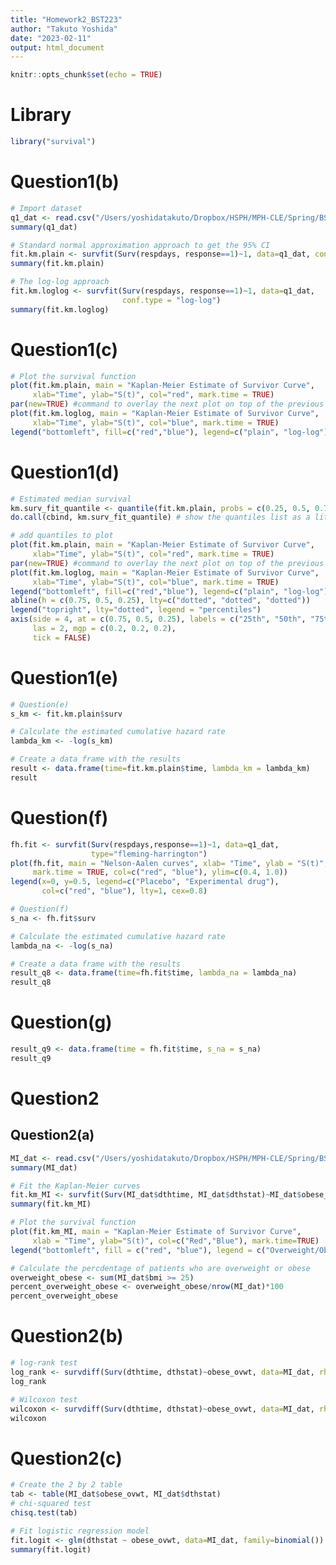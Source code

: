 ```yaml
---
title: "Homework2_BST223"
author: "Takuto Yoshida"
date: "2023-02-11"
output: html_document
---
```


```r
knitr::opts_chunk$set(echo = TRUE)
```
# Library
```r
library("survival")
```


# Question1(b)
```r
# Import dataset
q1_dat <- read.csv("/Users/yoshidatakuto/Dropbox/HSPH/MPH-CLE/Spring/BST223/Assignments/Homework2/Q1data.csv")
summary(q1_dat)

```
```r
# Standard normal approximation approach to get the 95% CI
fit.km.plain <- survfit(Surv(respdays, response==1)~1, data=q1_dat, conf.type = "plain")
summary(fit.km.plain)
```
```r
# The log-log approach
fit.km.loglog <- survfit(Surv(respdays, response==1)~1, data=q1_dat,
                         conf.type = "log-log")
summary(fit.km.loglog)
```

# Question1(c)
```r
# Plot the survival function
plot(fit.km.plain, main = "Kaplan-Meier Estimate of Survivor Curve",
     xlab="Time", ylab="S(t)", col="red", mark.time = TRUE)
par(new=TRUE) #command to overlay the next plot on top of the previous one
plot(fit.km.loglog, main = "Kaplan-Meier Estimate of Survivor Curve",
     xlab="Time", ylab="S(t)", col="blue", mark.time = TRUE)
legend("bottomleft", fill=c("red","blue"), legend=c("plain", "log-log"))
```

# Question1(d)
```r
# Estimated median survival
km.surv_fit_quantile <- quantile(fit.km.plain, probs = c(0.25, 0.5, 0.75))
do.call(cbind, km.surv_fit_quantile) # show the quantiles list as a little table

# add quantiles to plot
plot(fit.km.plain, main = "Kaplan-Meier Estimate of Survivor Curve",
     xlab="Time", ylab="S(t)", col="red", mark.time = TRUE)
par(new=TRUE) #command to overlay the next plot on top of the previous one
plot(fit.km.loglog, main = "Kaplan-Meier Estimate of Survivor Curve",
     xlab="Time", ylab="S(t)", col="blue", mark.time = TRUE)
legend("bottomleft", fill=c("red","blue"), legend=c("plain", "log-log"))
abline(h = c(0.75, 0.5, 0.25), lty=c("dotted", "dotted", "dotted"))
legend("topright", lty="dotted", legend = "percentiles")
axis(side = 4, at = c(0.75, 0.5, 0.25), labels = c("25th", "50th", "75th"),
     las = 2, mgp = c(0.2, 0.2, 0.2),
     tick = FALSE)

```

# Question1(e)
```r
# Question(e)
s_km <- fit.km.plain$surv

# Calculate the estimated cumulative hazard rate
lambda_km <- -log(s_km)

# Create a data frame with the results
result <- data.frame(time=fit.km.plain$time, lambda_km = lambda_km)
result
```

# Question(f)
```r
fh.fit <- survfit(Surv(respdays,response==1)~1, data=q1_dat,
                  type="fleming-harrington")
plot(fh.fit, main = "Nelson-Aalen curves", xlab= "Time", ylab = "S(t)",
     mark.time = TRUE, col=c("red", "blue"), ylim=c(0.4, 1.0))
legend(x=0, y=0.5, legend=c("Placebo", "Experimental drug"),
       col=c("red", "blue"), lty=1, cex=0.8)
```

```r
# Question(f)
s_na <- fh.fit$surv

# Calculate the estimated cumulative hazard rate
lambda_na <- -log(s_na)

# Create a data frame with the results
result_q8 <- data.frame(time=fh.fit$time, lambda_na = lambda_na)
result_q8
```

# Question(g)
```r
result_q9 <- data.frame(time = fh.fit$time, s_na = s_na)
result_q9
```

# Question2
## Question2(a)
```r
MI_dat <- read.csv("/Users/yoshidatakuto/Dropbox/HSPH/MPH-CLE/Spring/BST223/Assignments/Homework2/MIstudy_2023.csv")
summary(MI_dat)
```

```r
# Fit the Kaplan-Meier curves 
fit.km_MI <- survfit(Surv(MI_dat$dthtime, MI_dat$dthstat)~MI_dat$obese_ovwt, data=MI_dat, conf.type = "plain")
summary(fit.km_MI)

# Plot the survival function
plot(fit.km_MI, main = "Kaplan-Meier Estimate of Survivor Curve",
     xlab = "Time", ylab="S(t)", col=c("Red","Blue"), mark.time=TRUE)
legend("bottomleft", fill = c("red", "blue"), legend = c("Overweight/Obese", "Normal Weight"), lty=1)
```
```r
# Calculate the percdentage of patients who are overweight or obese
overweight_obese <- sum(MI_dat$bmi >= 25)
percent_overweight_obese <- overweight_obese/nrow(MI_dat)*100
percent_overweight_obese
```


# Question2(b)
```r
# log-rank test
log_rank <- survdiff(Surv(dthtime, dthstat)~obese_ovwt, data=MI_dat, rho=0)
log_rank

# Wilcoxon test
wilcoxon <- survdiff(Surv(dthtime, dthstat)~obese_ovwt, data=MI_dat, rho=1)
wilcoxon
```

# Question2(c)
```r
# Create the 2 by 2 table 
tab <- table(MI_dat$obese_ovwt, MI_dat$dthstat)
# chi-squared test
chisq.test(tab)

# Fit logistic regression model
fit.logit <- glm(dthstat ~ obese_ovwt, data=MI_dat, family=binomial())
summary(fit.logit)
```





